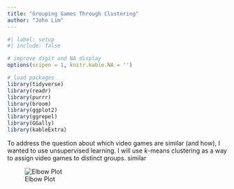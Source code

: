 ```yaml
---
title: "Grouping Games Through Clustering"
author: "John Lim"
---
```


```r
#| label: setup
#| include: false

# improve digit and NA display 
options(scipen = 1, knitr.kable.NA = '')

# load packages
library(tidyverse)
library(readr)
library(purrr)
library(broom)
library(ggplot2)
library(ggrepel)
library(GGally)
library(kableExtra)
```

To address the question about which video games are similar (and how), I wanted to use unsupervised learning. I will use *k*-means clustering as a way to assign video games to distinct groups. similar 

![Elbow Plot](images/elbow_plot.png "Title: Elbow Plot")